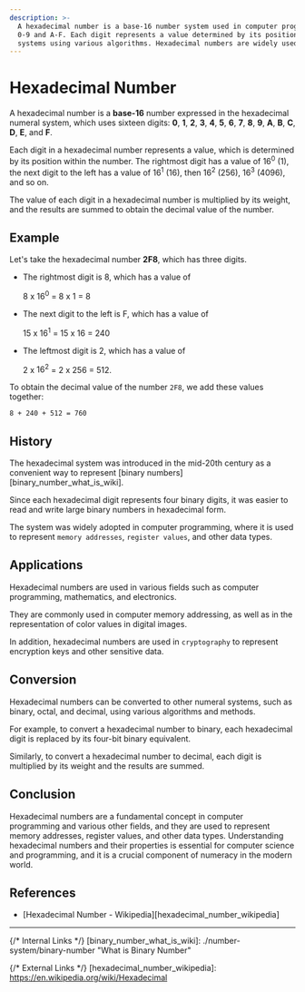 ```yaml
---
description: >-
  A hexadecimal number is a base-16 number system used in computer programming and other fields, which uses sixteen digits: 
  0-9 and A-F. Each digit represents a value determined by its position within the number, and can be converted to other numeral 
  systems using various algorithms. Hexadecimal numbers are widely used in computer memory addressing and cryptography.
---
```


# Hexadecimal Number

A hexadecimal number is a **base-16** number expressed in the hexadecimal numeral system, which uses sixteen digits:
**0**, **1**, **2**, **3**, **4**, **5**, **6**, **7**, **8**, **9**, **A**, **B**, **C**, **D**, **E**, and **F**.

Each digit in a hexadecimal number represents a value, which is determined by its position within the number.
The rightmost digit has a value of $16^0$ (1), the next digit to the left has a value of $16^1$ (16),
then $16^2$ (256), $16^3$ (4096), and so on.

The value of each digit in a hexadecimal number is multiplied by its weight, and the results are summed to obtain
the decimal value of the number.

## Example

Let's take the hexadecimal number **2F8**, which has three digits.

- The rightmost digit is 8, which has a value of

  8 x $16^0$ = 8 x 1 = 8

- The next digit to the left is F, which has a value of

  15 x $16^1$ = 15 x 16 = 240

- The leftmost digit is 2, which has a value of

  2 x $16^2$ = 2 x 256 = 512.

To obtain the decimal value of the number `2F8`, we add these values together:

`8 + 240 + 512 = 760`

## History

The hexadecimal system was introduced in the mid-20th century as a convenient way to represent
[binary numbers][binary_number_what_is_wiki].

Since each hexadecimal digit represents four binary digits, it was easier to read and write large binary numbers in
hexadecimal form.

The system was widely adopted in computer programming, where it is used to represent `memory addresses`, `register values`,
and other data types.

## Applications

Hexadecimal numbers are used in various fields such as computer programming, mathematics, and electronics.

They are commonly used in computer memory addressing, as well as in the representation of color values in digital images.

In addition, hexadecimal numbers are used in `cryptography` to represent encryption keys and other sensitive data.

## Conversion

Hexadecimal numbers can be converted to other numeral systems, such as binary, octal, and decimal,
using various algorithms and methods.

For example, to convert a hexadecimal number to binary, each hexadecimal digit is replaced by its four-bit binary equivalent.

Similarly, to convert a hexadecimal number to decimal, each digit is multiplied by its weight and the results are summed.

## Conclusion

Hexadecimal numbers are a fundamental concept in computer programming and various other fields, and they are used to
represent memory addresses, register values, and other data types. Understanding hexadecimal numbers and their
properties is essential for computer science and programming, and it is a crucial component of numeracy in the modern world.

## References

- [Hexadecimal Number - Wikipedia][hexadecimal_number_wikipedia]

---

{/* Internal Links */}
[binary_number_what_is_wiki]: ./number-system/binary-number "What is Binary Number"

{/* External Links */}
[hexadecimal_number_wikipedia]: https://en.wikipedia.org/wiki/Hexadecimal

